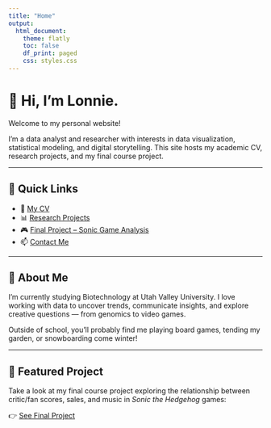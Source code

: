 ```yaml
---
title: "Home"
output: 
  html_document:
    theme: flatly
    toc: false
    df_print: paged
    css: styles.css
---
```


# 👋 Hi, I'm Lonnie.

Welcome to my personal website!

I'm a data analyst and researcher with interests in data visualization, statistical modeling, and digital storytelling. This site hosts my academic CV, research projects, and my final course project.

---

## 🔗 Quick Links

- 📄 [My CV](cv.html)  
- 📊 [Research Projects](projects.html)  
- 🎮 [Final Project – Sonic Game Analysis](final-project.html)  
- 📫 [Contact Me](contact.html)

---

## 🧠 About Me

I'm currently studying Biotechnology at Utah Valley University. I love working with data to uncover trends, communicate insights, and explore creative questions — from genomics to video games.

Outside of school, you’ll probably find me playing board games, tending my garden, or snowboarding come winter!

---

## 🚀 Featured Project

Take a look at my final course project exploring the relationship between critic/fan scores, sales, and music in *Sonic the Hedgehog* games:

👉 [See Final Project](final_project.html)
